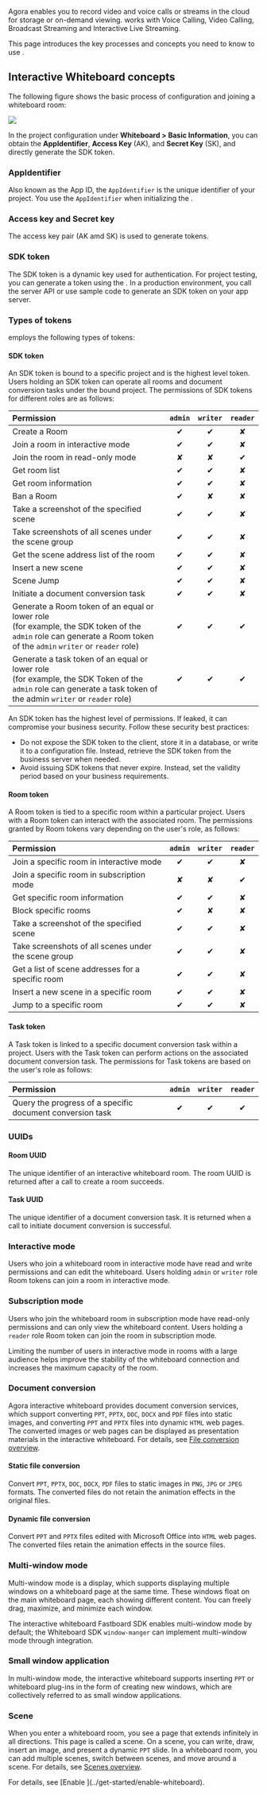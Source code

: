 
Agora <Vpd k="NAME" /> enables you to record video and voice calls or streams in the cloud for storage or on-demand viewing. <Vpd k="NAME" /> works with Voice Calling, Video Calling, Broadcast Streaming and Interactive Live Streaming.

This page introduces the key processes and concepts you need to know to use <Vpd k="NAME" />.

## Interactive Whiteboard concepts

The following figure shows the basic process of <Vpd k="NAME" /> configuration and joining a whiteboard room:

![](https://agora-doc.s3.us-east-1.amazonaws.com/images/interactive-whiteboard/whiteboard-concepts.png)

In the project configuration under **Whiteboard > Basic Information**, you can obtain the **AppIdentifier**, **Access Key** (AK), and **Secret Key** (SK), and directly generate the SDK token.

### AppIdentifier
Also known as the App ID, the `AppIdentifier` is the unique identifier of your project. You use the `AppIdentifier` when initializing the <Vpd k="SDK" />.

### Access key and Secret key 
The access key pair (AK amd SK) is used to generate <Vpd k="NAME" /> tokens.

### SDK token
The SDK token is a dynamic key used for authentication. For project testing, you can generate a token using the <Vg k="CONSOLE" />. In a production environment, you call the server API or use sample code to generate an SDK token on your app server.

### Types of tokens

<Vpd k="NAME" /> employs the following types of tokens:

#### SDK token

An SDK token is bound to a specific <Vpd k="NAME" /> project and is the highest level token. Users holding an SDK token can operate all rooms and document conversion tasks under the bound project. The permissions of SDK tokens for different roles are as follows:

| Permission                              | `admin` | `writer` | `reader`       |
|:----------------------------------------|:-------:|:--------:|:--------------:|
| Create a Room                            | ✔     | ✔      | ✘                  |
| Join a room in interactive mode          | ✔     | ✔      | ✘                  |
| Join the room in read-only mode          | ✘     | ✘      | ✔                  |
| Get room list                            | ✔     | ✔      | ✘                  |
| Get room information                     | ✔     | ✔      | ✘                  |
| Ban a Room                              | ✔     | ✘      | ✘                  |
| Take a screenshot of the specified scene | ✔     | ✔      | ✘                  |
| Take screenshots of all scenes under the scene group | ✔   | ✔      | ✘        |
| Get the scene address list of the room   | ✔     | ✔      | ✘                  |
| Insert a new scene                       | ✔     | ✔      | ✘                  |
| Scene Jump                               | ✔     | ✔      | ✘                  |
| Initiate a document conversion task      | ✔     | ✔      | ✘                  |
| Generate a Room token of an equal or lower role <br/>(for example, the SDK token of the `admin` role can generate a Room token of the `admin` `writer` or `reader` role) | ✔     | ✔      |  ✔    |
| Generate a task token of an equal or lower role <br/>(for example, the SDK Token of the `admin` role can generate a task token of the admin `writer` or `reader` role) | ✔     | ✔      | ✔ |

<Admonition type="caution" title="Note">
An SDK token has the highest level of permissions. If leaked, it can compromise your business security. Follow these security best practices:

- Do not expose the SDK token to the client, store it in a database, or write it to a configuration file. Instead, retrieve the SDK token from the business server when needed.
- Avoid issuing SDK tokens that never expire. Instead, set the validity period based on your business requirements.
</Admonition>

#### Room token
A Room token is tied to a specific room within a particular <Vpd k="NAME" /> project. Users with a Room token can interact with the associated room. The permissions granted by Room tokens vary depending on the user's role, as follows:

| Permission                                      | `admin` | `writer` | `reader` |
|:----------------------------------------|:-------:|:--------:|:--------------:|
| Join a specific room in interactive mode          | ✔     | ✔      | ✘                  |
| Join a specific room in subscription mode         | ✘     | ✘      | ✔                  |
| Get specific room information                     | ✔     | ✔      | ✘                  |
| Block specific rooms                              | ✔     | ✘      | ✘                  |
| Take a screenshot of the specified scene          | ✔     | ✔      | ✘                  |
| Take screenshots of all scenes under the scene group | ✔  | ✔      | ✘                  |
| Get a list of scene addresses for a specific room | ✔     | ✔      | ✘                  |
| Insert a new scene in a specific room             | ✔     | ✔      | ✘                  |
| Jump to a specific room                           | ✔     | ✔      | ✘                  |

#### Task token
A Task token is linked to a specific document conversion task within a project. Users with the Task token can perform actions on the associated document conversion task. The permissions for Task tokens are based on the user's role as follows:

| Permission                                       | `admin` | `writer` | `reader` |
|:----------------------------------------|:-------:|:--------:|:--------------:|
| Query the progress of a specific document conversion task  | ✔     | ✔      | ✔       |

### UUIDs

#### Room UUID
The unique identifier of an interactive whiteboard room. The room UUID is returned after a call to create a room succeeds.

#### Task UUID
The unique identifier of a document conversion task. It is returned when a call to initiate document conversion is successful.

### Interactive mode
Users who join a whiteboard room in interactive mode have read and write permissions and can edit the whiteboard. Users holding `admin` or `writer` role Room tokens can join a room in interactive mode.

### Subscription mode
Users who join the whiteboard room in subscription mode have read-only permissions and can only view the whiteboard content. Users holding a `reader` role Room token can join the room in subscription mode.

<Admonition type="info" title="Info">
Limiting the number of users in interactive mode in rooms with a large audience helps improve the stability of the whiteboard connection and increases the maximum capacity of the room.
</Admonition>

### Document conversion
Agora interactive whiteboard provides document conversion services, which support converting `PPT`, `PPTX`, `DOC`, `DOCX` and `PDF` files into static images, and converting `PPT` and `PPTX` files into dynamic `HTML` web pages. The converted images or web pages can be displayed as presentation materials in the interactive whiteboard. For details, see [File conversion overview](/interactive-whiteboard/develop/file-conversion-overview).

#### Static file conversion 
Convert `PPT`, `PPTX`, `DOC`, `DOCX`, `PDF` files to static images in `PNG`, `JPG` or `JPEG` formats. The converted files do not retain the animation effects in the original files.

#### Dynamic file conversion
Convert `PPT` and `PPTX` files edited with Microsoft Office into `HTML` web pages. The converted files retain the animation effects in the source files.

### Multi-window mode
Multi-window mode is a <Vpd k="NAME" /> display, which supports displaying multiple windows on a whiteboard page at the same time. These windows float on the main whiteboard page, each showing different content. You can freely drag, maximize, and minimize each window.

The interactive whiteboard Fastboard SDK enables multi-window mode by default; the Whiteboard SDK `window-manger` can implement multi-window mode through integration.

### Small window application
In multi-window mode, the interactive whiteboard supports inserting `PPT` or whiteboard plug-ins in the form of creating new windows, which are collectively referred to as small window applications.

### Scene

When you enter a whiteboard room, you see a page that extends infinitely in all directions. This page is called a scene. On a scene, you can write, draw, insert an image, and present a dynamic `PPT` slide. In a whiteboard room, you can add multiple scenes, switch between scenes, and move around a scene. For details, see [Scenes overview](/interactive-whiteboard/develop/scenes/overview).



<Console />
For details, see [Enable <Vpd k="NAME" />](../get-started/enable-whiteboard). 